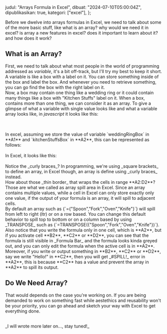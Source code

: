   judul: "Arrays Formula in Excel",
  dibuat: "2024-07-10T05:00:04Z",
  dipublikasikan: true,
  kategori: ["excel"],
};

Before we dwelve into arrays formulas in Excel, we need to talk about some of the
more basic stuff, like what is an array? why would we need it in excel? is array a
new features in excel? does it important to learn about it? and how does it work?

## What is an Array?

First, we need to talk about what most people in the world of programming addressed
as _variable_, it's a bit off-track, but I'll try my best to keep it short. A variable
is like a box with a label on it. You can store something inside of the box and label
the box. And whenever you need to retrieve something, you can go find the box with the
right label on it.<br/>
Now, a box may contain one thing like a wedding ring or it could contain many things
like a box with "Kitchen Stuffs" label on it. When a box, contains more than one thing,
we can consider it as an array. To give a glimpse of what a variable with single value
looks like and what a variable array looks like, in _javascript_ it looks like this:

<br />
<SyntaxHighlight
  bahasa='javascript'
  kode={`const weddingRingBox = "wedding ring";
const kitchenStuffsBox = ["Spoon", "Fork", "Oven", "Knife"];`}
/>
<br />
In excel, assuming we store the value of variable `weddingRingBox` in **A1** and
`kitchenStuffsBox` in **A2**, this can be represented as follows:
<br />
<SyntaxHighlight
  bahasa='xlsx'
  kode={`="wedding ring"
={"Spoon","Fork","Oven","Knife"}`}
/>
<br />
In Excel, it looks like this:
<br />
<ImageBlock
  url={
    "https://files.johanespao.dev/file/surreal-assets/artikel/arrays-formula-in-excel/2024-07-11+13+07+03.png"
  }
  caption={"Cell with single value in A1 and array in A2"}
/>
<br />
Notice the _curly braces_? In programming, we're using _square brackets_ to define
an array, in Excel though, an array is define using _curly braces_ instead.
<br />
How about those _thin border_ that wraps the cells in range **A2:D2**? Those are
what we called as array spill area in Excel. Since an array contains multiple values,
while a cell in Excel can only store exactly only one value, if the output of your
formula is an array, it will spill to adjacent cells.
<br />
By default an array such as <ExcelLine>{`={"Spoon","Fork","Oven","Knife"}`}</ExcelLine>
will spill from left to right (ltr) or on a row based. You can change this default
behavior to spill top to bottom or on a column based by using _TRANSPOSE_ such as
<ExcelLine>{`=TRANSPOSE({"Spoon","Fork","Oven","Knife"})`}</ExcelLine>.
<br />
Also notice that you write the formula only in one cell, which is **A2**, but if
you activate cell **B2**, **C2** or **D2**, you can see that the formula is
still visible in _Formula Bar_ and the formula looks kinda greyed out, and you
can only edit the formula when the active cell is in **A2**. Moreover, if you
write or output something in **B2**, **C2** or **D2**, say we write "Hello!" in
**C2**, then you will get _#SPILL!_ error in **A2**, this is because **C2** has
a value and prevent the array in **A2** to spill its output.

## Do We Need Array?

That would depends on the case you're working on. If you are being demanded to
work on something fast while aestethics and reusability won't be your priority, you can
go ahead and sketch your way with Excel to get everything done.

<br />
_I will wrote more later on..., stay tuned!_

